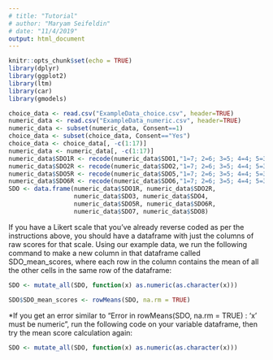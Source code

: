```yaml
---
# title: "Tutorial"
# author: "Maryam Seifeldin"
# date: "11/4/2019"
output: html_document
---
```


```r
knitr::opts_chunk$set(echo = TRUE)
library(dplyr)
library(ggplot2)
library(ltm)
library(car)
library(gmodels)

choice_data <- read.csv("ExampleData_choice.csv", header=TRUE)
numeric_data <- read.csv("ExampleData_numeric.csv", header=TRUE)
numeric_data <- subset(numeric_data, Consent==1)
choice_data <- subset(choice_data, Consent=="Yes")
choice_data <- choice_data[, -c(1:17)]
numeric_data <- numeric_data[, -c(1:17)]
numeric_data$SDO1R <- recode(numeric_data$SDO1,"1=7; 2=6; 3=5; 4=4; 5=3; 6=2; 7=1; else=NA")
numeric_data$SDO2R <- recode(numeric_data$SDO2,"1=7; 2=6; 3=5; 4=4; 5=3; 6=2; 7=1; else=NA")
numeric_data$SDO5R <- recode(numeric_data$SDO5,"1=7; 2=6; 3=5; 4=4; 5=3; 6=2; 7=1; else=NA")
numeric_data$SDO6R <- recode(numeric_data$SDO6,"1=7; 2=6; 3=5; 4=4; 5=3; 6=2; 7=1; else=NA")
SDO <- data.frame(numeric_data$SDO1R, numeric_data$SDO2R, 
                  numeric_data$SDO3, numeric_data$SDO4, 
                  numeric_data$SDO5R, numeric_data$SDO6R,
                  numeric_data$SDO7, numeric_data$SDO8)
```
If you have a Likert scale that you've already reverse coded as per the instructions above, you should have a dataframe with just the columns of raw scores for that scale. Using our example data, we run the following command to make a new column in that dataframe called SDO_mean_scores, where each row in the column contains the mean of all the other cells in the same row of the dataframe:
```r
SDO <- mutate_all(SDO, function(x) as.numeric(as.character(x)))
```
```r
SDO$SDO_mean_scores <- rowMeans(SDO, na.rm = TRUE)
```
*If you get an error similar to "Error in rowMeans(SDO, na.rm = TRUE) : 'x' must be numeric", run the following code on your variable dataframe, then try the mean score calculation again:
```r
SDO <- mutate_all(SDO, function(x) as.numeric(as.character(x)))
```
